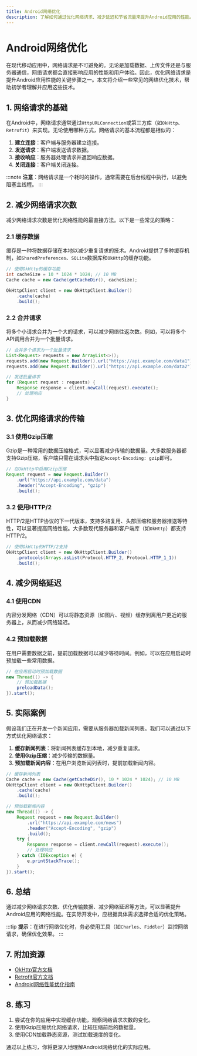 ```yaml
---
title: Android网络优化
description: 了解如何通过优化网络请求、减少延迟和节省流量来提升Android应用的性能。
---
```


# Android网络优化

在现代移动应用中，网络请求是不可避免的。无论是加载数据、上传文件还是与服务器通信，网络请求都会直接影响应用的性能和用户体验。因此，优化网络请求是提升Android应用性能的关键步骤之一。本文将介绍一些常见的网络优化技术，帮助初学者理解并应用这些技术。

## 1. 网络请求的基础

在Android中，网络请求通常通过`HttpURLConnection`或第三方库（如`OkHttp`、`Retrofit`）来实现。无论使用哪种方式，网络请求的基本流程都是相似的：

1. **建立连接**：客户端与服务器建立连接。
2. **发送请求**：客户端发送请求数据。
3. **接收响应**：服务器处理请求并返回响应数据。
4. **关闭连接**：客户端关闭连接。

:::note
**注意**：网络请求是一个耗时的操作，通常需要在后台线程中执行，以避免阻塞主线程。
:::

## 2. 减少网络请求次数

减少网络请求次数是优化网络性能的最直接方法。以下是一些常见的策略：

### 2.1 缓存数据

缓存是一种将数据存储在本地以减少重复请求的技术。Android提供了多种缓存机制，如`SharedPreferences`、`SQLite`数据库和`OkHttp`的缓存功能。

```java
// 使用OkHttp的缓存功能
int cacheSize = 10 * 1024 * 1024; // 10 MB
Cache cache = new Cache(getCacheDir(), cacheSize);

OkHttpClient client = new OkHttpClient.Builder()
    .cache(cache)
    .build();
```

### 2.2 合并请求

将多个小请求合并为一个大的请求，可以减少网络往返次数。例如，可以将多个API调用合并为一个批量请求。

```java
// 合并多个请求为一个批量请求
List<Request> requests = new ArrayList<>();
requests.add(new Request.Builder().url("https://api.example.com/data1").build());
requests.add(new Request.Builder().url("https://api.example.com/data2").build());

// 发送批量请求
for (Request request : requests) {
    Response response = client.newCall(request).execute();
    // 处理响应
}
```

## 3. 优化网络请求的传输

### 3.1 使用Gzip压缩

Gzip是一种常用的数据压缩格式，可以显著减少传输的数据量。大多数服务器都支持Gzip压缩，客户端只需在请求头中指定`Accept-Encoding: gzip`即可。

```java
// 在OkHttp中启用Gzip压缩
Request request = new Request.Builder()
    .url("https://api.example.com/data")
    .header("Accept-Encoding", "gzip")
    .build();
```

### 3.2 使用HTTP/2

HTTP/2是HTTP协议的下一代版本，支持多路复用、头部压缩和服务器推送等特性，可以显著提高网络性能。大多数现代服务器和客户端库（如`OkHttp`）都支持HTTP/2。

```java
// 使用OkHttp的HTTP/2支持
OkHttpClient client = new OkHttpClient.Builder()
    .protocols(Arrays.asList(Protocol.HTTP_2, Protocol.HTTP_1_1))
    .build();
```

## 4. 减少网络延迟

### 4.1 使用CDN

内容分发网络（CDN）可以将静态资源（如图片、视频）缓存到离用户更近的服务器上，从而减少网络延迟。

### 4.2 预加载数据

在用户需要数据之前，提前加载数据可以减少等待时间。例如，可以在应用启动时预加载一些常用数据。

```java
// 在应用启动时预加载数据
new Thread(() -> {
    // 预加载数据
    preloadData();
}).start();
```

## 5. 实际案例

假设我们正在开发一个新闻应用，需要从服务器加载新闻列表。我们可以通过以下方式优化网络请求：

1. **缓存新闻列表**：将新闻列表缓存到本地，减少重复请求。
2. **使用Gzip压缩**：减少传输的数据量。
3. **预加载新闻内容**：在用户浏览新闻列表时，提前加载新闻内容。

```java
// 缓存新闻列表
Cache cache = new Cache(getCacheDir(), 10 * 1024 * 1024); // 10 MB
OkHttpClient client = new OkHttpClient.Builder()
    .cache(cache)
    .build();

// 预加载新闻内容
new Thread(() -> {
    Request request = new Request.Builder()
        .url("https://api.example.com/news")
        .header("Accept-Encoding", "gzip")
        .build();
    try {
        Response response = client.newCall(request).execute();
        // 处理响应
    } catch (IOException e) {
        e.printStackTrace();
    }
}).start();
```

## 6. 总结

通过减少网络请求次数、优化传输数据、减少网络延迟等方法，可以显著提升Android应用的网络性能。在实际开发中，应根据具体需求选择合适的优化策略。

:::tip
**提示**：在进行网络优化时，务必使用工具（如`Charles`、`Fiddler`）监控网络请求，确保优化效果。
:::

## 7. 附加资源

- [OkHttp官方文档](https://square.github.io/okhttp/)
- [Retrofit官方文档](https://square.github.io/retrofit/)
- [Android网络性能优化指南](https://developer.android.com/training/volley)

## 8. 练习

1. 尝试在你的应用中实现缓存功能，观察网络请求次数的变化。
2. 使用Gzip压缩优化网络请求，比较压缩前后的数据量。
3. 使用CDN加载静态资源，测试加载速度的变化。

通过以上练习，你将更深入地理解Android网络优化的实际应用。